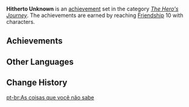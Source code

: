 {{Achievement Set Infobox
|title        = 
|primogems    = {{Achievement/Primogems|Hitherto Unknown}}
|total        = {{Achievement/Total|Hitherto Unknown}}
|category     = The Hero's Journey
}}
'''Hitherto Unknown''' is an [[achievement]] set in the category ''[[The Hero's Journey]]''. The achievements are earned by reaching [[Friendship]] 10 with characters.

==Achievements==
{{Achievements by Category Table|Hitherto Unknown}}
<!--
==Notes==

==Trivia==
-->
==Other Languages==
{{Other Languages
|en      = Hitherto Unknown
|zhs     = 你所不知道的事
|zhs_rm  = Nǐ Suǒ Bù Zhīdào de Shì
|zht     = 你所不知道的事
|zht_rm  = Nǐ Suǒ Bù Zhīdào de Shì
|zh_tl   = 
|ja      = 君の知らないこと
|ja_rm   = Kimi no Shinarai Koto
|ja_tl   = Things You Don't Know
|ko      = 당신이 모르는 일
|ko_rm   = Dangsin-i Moreuneun Il
|ko_tl   = Things You Don't Know
|es      = Lo que no sabías
|es_tl   = 
|fr      = Ce que vous ne savez pas
|fr_tl   = What You Don't Know
|ru      = Это личное...
|ru_tl   = 
|th      = เรื่องที่คุณไม่รู้
|th_rm   = 
|th_tl   = 
|vi      = Những chuyện bạn không biết
|vi_tl   = 
|de      = Was du nicht weißt
|de_tl   = What You Don't Know
|id      = Hal-hal yang Tidak Diketahui
|id_tl   = Things We Don't Know
|pt      = As coisas que você não sabe
|pt_tl   = 
}}

==Change History==
{{Change History|1.0}}
<!--
==References==
{{Reflist}}
-->
[[pt-br:As coisas que você não sabe]]